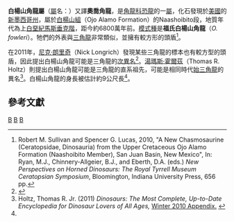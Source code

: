 {{Automatic Taxobox
| taxon = Ojoceratops
| fossil_range = [[白堊紀|白堊紀]]晚期, {{fossilrange|68}}
| image =Ojoceratops NT.jpg
| image_caption = 
| authority = [[羅伯特·蘇利文|Sullivan]] & [[史賓賽·盧卡斯|Lucas]], 2010
| type_species = '''福氏白楊山角龍<br>''Ojoceratop fowleri'''''
| type_species_authority = Sullivan & Lucas, 2010 
}}

'''白楊山角龍屬'''（[[屬|屬]]名：{{lang|la|''Ojoceratops''}}）又譯'''奧喬角龍'''，是[[角龍科|角龍科]][[恐龍|恐龍]]的一[[屬|屬]]，化石發現於[[美國|美國]]的[[新墨西哥州|新墨西哥州]]，屬於[[白楊山組|白楊山組]]（Ojo Alamo Formation）的Naashoibito段，地質年代為上[[白堊紀|白堊紀]][[馬斯垂克階|馬斯垂克階]]，距今約6800萬年前。[[模式種|模式種]]是'''福氏白楊山角龍'''（''O. fowleri''）。牠們的外表與[[三角龍|三角龍]]非常類似，並擁有較方形的頭盾<ref>Robert M. Sullivan and Spencer G. Lucas, 2010, "A New Chasmosaurine (Ceratopsidae, Dinosauria) from the Upper Cretaceous Ojo Alamo Formation (Naashoibito Member), San Juan Basin, New Mexico", In: Ryan, M.J., Chinnery-Allgeier, B.J., and Eberth, D.A. (eds.) ''New Perspectives on Horned Dinosaurs: The Royal Tyrrell Museum Ceratopsian Symposium'', Bloomington, Indiana University Press, 656 pp.</ref>。

在2011年，[[尼克·朗里奇|尼克·朗里奇]]（Nick Longrich）發現某些三角龍的標本也有較方型的頭盾，因此提出白楊山角龍可能是三角龍的[[次異名|次異名]]<ref name=Titanoceratops>{{Cite journal |author=Nicholas R. Longrich |year=2011 |title=''Titanoceratops ouranos'', a giant horned dinosaur from the Late Campanian of New Mexico |url=http://www.sciencedirect.com/science/article/pii/S0195667110001205 |journal=Cretaceous Research |volume=32 |issue=3 |pages=264–276 |doi=10.1016/j.cretres.2010.12.007 |access-date=2012-05-21 |archive-date=2015-03-19 |archive-url=https://web.archive.org/web/20150319090635/http://www.sciencedirect.com/science/article/pii/S0195667110001205 |dead-url=no }}</ref>。[[湯瑪斯·霍爾茲|湯瑪斯·霍爾茲]]（Thomas R. Holtz）則提出白楊山角龍可能是三角龍的直系祖先，可能是相同時代[[始三角龍|始三角龍]]的異名<ref name="Holtz2010">Holtz, Thomas R. Jr. (2011) ''Dinosaurs: The Most Complete, Up-to-Date Encyclopedia for Dinosaur Lovers of All Ages,'' [http://www.geol.umd.edu/~tholtz/dinoappendix/HoltzappendixWinter2010.pdf Winter 2010 Appendix.] {{Wayback|url=http://www.geol.umd.edu/~tholtz/dinoappendix/HoltzappendixWinter2010.pdf |date=20110720090118 }}</ref>。白楊山角龍的身長被估計約9公尺長<ref name="Holtz2010"/>。

== 參考文獻 ==
{{reflist}}
{{頭飾龍類|T.}}
{{Taxonbar|from=Q1936104}}

[[Category:開角龍亞科|B]]
[[Category:上白堊紀恐龍|B]]
[[Category:北美洲恐龍|B]]